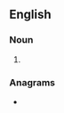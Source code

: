 ==English==

===Noun===
{{head|en|noun plural form}}

# {{plural of|dasher|lang=en}}

===Anagrams===
* {{anagrams|en|a=adehrss|Sheards|shaders|sheards}}